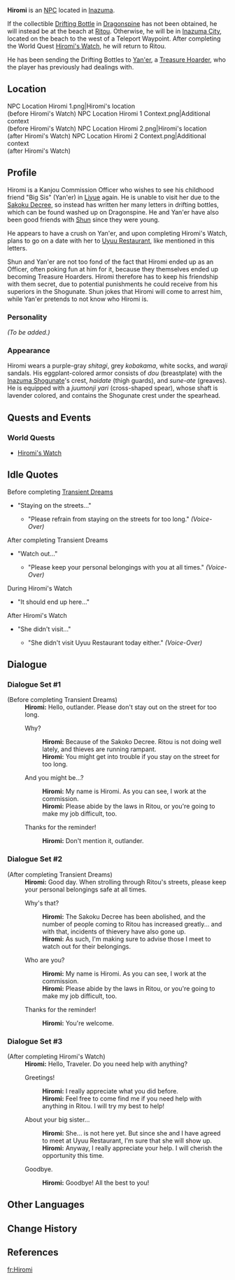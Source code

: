 {{Meta
<!-- REMOVE THIS TEMPLATE AFTER ADDING MISSING INFO -->
|missing_NPC_profile  = yes
}}
{{Character Infobox
|type             = NPC
|image            = NPC Hiromi.png
|region           = Inazuma
|affiliation      = Kanjou Commission
|title            = Kanjou Commission Officer
|voiceEN          = [https://www.brianolveravoices.com/ Brian Olvera]<ref>Twitter: [https://twitter.com/livestudiobrian/status/1417883481032601602 EN VA Self Announcement]</ref>
}}
'''Hiromi''' {{Lang|ja=広海}} is an [[NPC]] located in [[Inazuma]].

If the collectible [[Someone's Drifting Bottle|Drifting Bottle]] in [[Dragonspine]] has not been obtained, he will instead be at the beach at [[Ritou]]. Otherwise, he will be in [[Inazuma City]], located on the beach to the west of a Teleport Waypoint. After completing the World Quest [[Hiromi's Watch]], he will return to Ritou.

He has been sending the Drifting Bottles to [[Yan'er]], a [[Treasure Hoarders|Treasure Hoarder]], who the player has previously had dealings with.

==Location==
<gallery hideaddbutton="true" captionalign="center">
NPC Location Hiromi 1.png|Hiromi's location<br />(before Hiromi's Watch)
NPC Location Hiromi 1 Context.png|Additional context<br />(before Hiromi's Watch)
NPC Location Hiromi 2.png|Hiromi's location<br />(after Hiromi's Watch)
NPC Location Hiromi 2 Context.png|Additional context<br />(after Hiromi's Watch)
</gallery>

==Profile==
Hiromi is a Kanjou Commission Officer who wishes to see his childhood friend "Big Sis" (Yan'er) in [[Liyue]] again. He is unable to visit her due to the [[Sakoku Decree]], so instead has written her many letters in drifting bottles, which can be found washed up on Dragonspine. He and Yan'er have also been good friends with [[Shun]] since they were young.

He appears to have a crush on Yan'er, and upon completing Hiromi's Watch, plans to go on a date with her to [[Uyuu Restaurant]], like mentioned in this letters.

Shun and Yan'er are not too fond of the fact that Hiromi ended up as an Officer, often poking fun at him for it, because they themselves ended up becoming Treasure Hoarders. Hiromi therefore has to keep his friendship with them secret, due to potential punishments he could receive from his superiors in the Shogunate. Shun jokes that Hiromi will come to arrest him, while Yan'er pretends to not know who Hiromi is.

===Personality===
''(To be added.)''

===Appearance===
Hiromi wears a purple-gray ''shitagi'', grey ''kobakama'', white socks, and ''waraji'' sandals. His eggplant-colored armor consists of ''dou'' (breastplate) with the [[Inazuma Shogunate]]'s crest, ''haidate'' (thigh guards), and ''sune-ate'' (greaves).  He is equipped with a ''juumonji yari'' (cross-shaped spear), whose shaft is lavender colored, and contains the Shogunate crest under the spearhead.

==Quests and Events==
===World Quests===
*[[Hiromi's Watch]]

==Idle Quotes==
;Before completing [[Transient Dreams]]
*"Staying on the streets..."
**{{A|VO Hiromi 01.ogg}} "Please refrain from staying on the streets for too long." ''(Voice-Over)''

;After completing Transient Dreams
*"Watch out..."
**{{A|VO Hiromi 03.ogg}} "Please keep your personal belongings with you at all times." ''(Voice-Over)''

;During Hiromi's Watch
*"It should end up here..."

;After Hiromi's Watch
*"She didn't visit..."
**{{A|VO Hiromi 02.ogg}} "She didn't visit Uyuu Restaurant today either." ''(Voice-Over)''

==Dialogue==
===Dialogue Set #1===
<!-- Got this without Someone's Drifting Bottle obtained and without The Chi of Yore completed. -->
{{Dialogue start}}
;(Before completing Transient Dreams)
:'''Hiromi:''' Hello, outlander. Please don't stay out on the street for too long.
:{{DIcon}} Why?
::'''Hiromi:''' Because of the Sakoko Decree. Ritou is not doing well lately, and thieves are running rampant.
::'''Hiromi:''' You might get into trouble if you stay on the street for too long.
:{{DIcon}} And you might be...?
::'''Hiromi:''' My name is Hiromi. As you can see, I work at the commission.
::'''Hiromi:''' Please abide by the laws in Ritou, or you're going to make my job difficult, too.
:{{DIcon}} Thanks for the reminder!
::'''Hiromi:''' Don't mention it, outlander.
{{Dialogue end}}

===Dialogue Set #2===
<!-- Got this with Someone's Drifting Bottle obtained but without The Chi of Yore completed. -->
{{Dialogue start}}
;(After completing Transient Dreams)
:'''Hiromi:''' Good day. When strolling through Ritou's streets, please keep your personal belongings safe at all times.
:{{DIcon}} Why's that?
::'''Hiromi:''' The Sakoku Decree has been abolished, and the number of people coming to Ritou has increased greatly... and with that, incidents of thievery have also gone up.
::'''Hiromi:''' As such, I'm making sure to advise those I meet to watch out for their belongings.
:{{DIcon}} Who are you?
::'''Hiromi:''' My name is Hiromi. As you can see, I work at the commission.
::'''Hiromi:''' Please abide by the laws in Ritou, or you're going to make my job difficult, too.
:{{DIcon}} Thanks for the reminder!
::'''Hiromi:''' You're welcome.
{{Dialogue end}}

===Dialogue Set #3===
{{Dialogue start}}
;(After completing Hiromi's Watch)
:'''Hiromi:''' Hello, Traveler. Do you need help with anything?
:{{DIcon}} Greetings!
::'''Hiromi:''' I really appreciate what you did before.
::'''Hiromi:''' Feel free to come find me if you need help with anything in Ritou. I will try my best to help!
:{{DIcon}} About your big sister...
::'''Hiromi:''' She... is not here yet. But since she and I have agreed to meet at Uyuu Restaurant, I'm sure that she will show up.
::'''Hiromi:''' Anyway, I really appreciate your help. I will cherish the opportunity this time.
:{{DIcon}} Goodbye.
::'''Hiromi:''' Goodbye! All the best to you!
{{Dialogue end}}

==Other Languages==
{{Other Languages
|default_hidden = 1
|en      = Hiromi
|zhs     = 广海
|zhs_rm  = Guǎnghǎi
|zht     = 廣海
|zht_rm  = Guǎnghǎi
|ja      = 広海
|ja_rm   = Hiromi
|ko      = 히로미
|ko_rm   = Hiromi
|es      = Hiromi
|fr      = Hiromi
|ru      = Хироми
|th      = Hiromi
|vi      = Hiromi
|de      = Hiromi
|id      = Hiromi
|pt      = Hiromi
}}

==Change History==
{{Change History|2.0}}

==References==
{{Reflist}}

[[fr:Hiromi]]